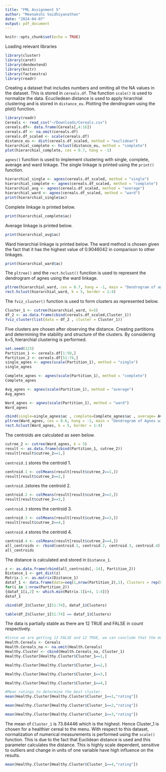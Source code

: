 ```yaml
---
title: "FML Assignment 5"
author: "Meenakshi Vaidhiyanathan"
date: "2024-04-07"
output: pdf_document
---
```


```r
knitr::opts_chunk$set(echo = TRUE)
```

Loading relevant libraries
```r
library(cluster)
library(caret)
library(dendextend)
library(knitr)
library(factoextra)
library(readr)
```

Creating a dataset that includes numbers and omiting all the NA values in the dataset. This is stored in `cereals.df`. The function `scale()` is used to normalize the data. Ecucliedean distance is used to apply hirarchial clustering and is stored in `distance_eu`. Plotting the dendrogram using the plot() function. 
```r
library(readr)
Cereals <- read_csv("~/Downloads/Cereals.csv")
cereals.df<- data.frame(Cereals[,4:16])
cereals.df <- na.omit(cereals.df)
cereals.df_scaled <- scale(cereals.df)
distance_eu <- dist(cereals.df_scaled, method = "euclidean")
hierarchial_complete <- hclust(distance_eu, method = "complete")
plot(hierarchial_complete, cex = 0.7, hang = -1)
```


`agnes()` function is used to implement clustering with single, complete, average and ward linkage. The single linkage is printed using the `print()` function. 
```r
hierarchial_single <- agnes(cereals.df_scaled, method = "single")
hierarchial_complete <- agnes(cereals.df_scaled, method = "complete")
hierarchial_avg <- agnes(cereals.df_scaled, method = "average")
hierarchial_ward <- agnes(cereals.df_scaled, method = "ward")
print(hierarchial_single$ac) 
```

Complete linkage is printed below. 
```r
print(hierarchial_complete$ac)
```
Average linkage is printed below.
```r
print(hierarchial_avg$ac)
```
Ward hierarchial linkage is printed below. 
The ward method is chosen given the fact that it has the highest value of 0.9046042 in comparison to other linkages. 
```r
print(hierarchial_ward$ac)
```

The `pltree()` and the `rect.hclust()` function is used to represent the dendrogram of agnes using the ward linkage. 
```r
pltree(hierarchial_ward, cex = 0.7, hang = -1, main = "Dendrogram of agnes Using Ward")
rect.hclust(hierarchial_ward, k = 5, border = 1:4)
```

The `fviz_cluster()` function is used to form clusters as represented below. 
```r
Cluster_1 <- cutree(hierarchial_ward, k=5)
df_2 <- as.data.frame(cbind(cereals.df_scaled,Cluster_1))
fviz_cluster(list(data = df_2 , cluster = Cluster_1))
```

Five clusters are chosen after observing the distance. Creating partitions and determining the stability and structure of the clusters. By considering k=5, hierarchial clustering is performed. 
```r
set.seed(123)
Partition_1 <- cereals.df[1:50,]
Partition_2 <- cereals.df[51:74,]
single_agnes <- agnes(scale(Partition_1), method = "single")
single_agnes
```
```r
Complete_agnes <- agnes(scale(Partition_1), method = "complete")
Complete_agnes
```

```r
Avg_agnes <- agnes(scale(Partition_1), method = "average")
Avg_agnes
```

```r
Ward_agnes <- agnes(scale(Partition_1), method = "ward")
Ward_agnes
```

```r
cbind(single=single_agnes$ac , complete=Complete_agnes$ac , average= Avg_agnes$ac , ward= Ward_agnes$ac)
pltree(Ward_agnes, cex = 0.6, hang = -1, main = "Dendrogram of Agnes with Partitioned Data (Using Ward)")
rect.hclust(Ward_agnes, k = 5, border = 1:4)
```

The centroids are calculated as seen below.
```r
cutree_2 <- cutree(Ward_agnes, k = 5)
result <- as.data.frame(cbind(Partition_1, cutree_2))
result[result$cutree_2==1,]
```
`centroid.1` stores the centroid 1. 
```r
centroid.1 <- colMeans(result[result$cutree_2==1,])
result[result$cutree_2==2,]
```

`centroid.2`stores the centroid 2. 
```r
centroid.2 <- colMeans(result[result$cutree_2==2,])
result[result$cutree_2==3,]
```

`centroid.3` stores the centroid 3. 
```r
centroid.3 <- colMeans(result[result$cutree_2==3,])
result[result$cutree_2==4,]
```

`centroid.4` stores the centroid 4. 
```r
centroid.4 <- colMeans(result[result$cutree_2==4,])
all_centroids <- rbind(centroid.1, centroid.2, centroid.3, centroid.4)
all_centroids
```
The distance is calculated and stored in `Distance_1`. 
```r
z <- as.data.frame(rbind(all_centroids[,-14], Partition_2))
Distance_1 <- get_dist(z)
Matrix.1 <- as.matrix(Distance_1)
dataf_1 <- data.frame(data=seq(1,nrow(Partition_2),1), Clusters = rep(0,nrow(Partition_2)))
for(i in 1:nrow(Partition_2)) 
{dataf_1[i,2] <- which.min(Matrix.1[i+4, 1:4])}
dataf_1
```

```r
cbind(df_2$Cluster_1[51:74], dataf_1$Clusters)
```

```r
table(df_2$Cluster_1[51:74] == dataf_1$Clusters)
```

The data is partially stable as there are 12 TRUE and FALSE in count respectively. 
```r
#Since we are getting 12 FALSE and 12 TRUE, we can conclude that the model is partially stable by looking at the data.
Health.Cereals <- Cereals
Health.Cereals_na <- na.omit(Health.Cereals)
Healthy.Cluster <- cbind(Health.Cereals_na, Cluster_1)
Healthy.Cluster[Healthy.Cluster$Cluster_1==1,]
```

```r
Healthy.Cluster[Healthy.Cluster$Cluster_1==2,]
```

```r
Healthy.Cluster[Healthy.Cluster$Cluster_1==3,]
```

```r
Healthy.Cluster[Healthy.Cluster$Cluster_1==4,]
```

```r
#Mean ratings to determine the best cluster.
mean(Healthy.Cluster[Healthy.Cluster$Cluster_1==1,"rating"])
```

```r
mean(Healthy.Cluster[Healthy.Cluster$Cluster_1==2,"rating"])
```

```r
mean(Healthy.Cluster[Healthy.Cluster$Cluster_1==3,"rating"])
```

The mean of `Cluster_1` is 73.84446 which is the highest. Hence Cluster_1 is chosen for a healthier cereal to the menu. 
With respect to this dataset, normalization of numerical measurements is performed using the `scale()` function. This is due to the fact that Euclidean distance is used and this parameter calculates the distance. This is highly scale dependent, sensitive to outliers and change in units of one variable have high influence on the results. 
```r
mean(Healthy.Cluster[Healthy.Cluster$Cluster_1==4,"rating"])
```
